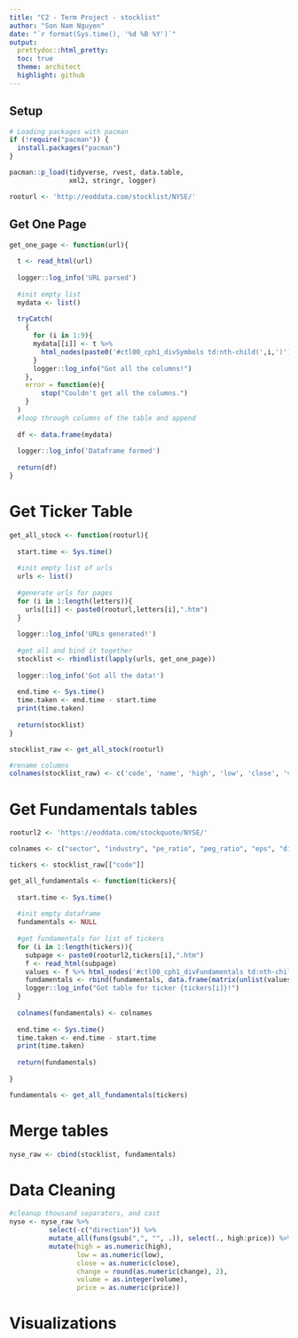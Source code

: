 ```yaml
---
title: "C2 - Term Project - stocklist"
author: "Son Nam Nguyen"
date: "`r format(Sys.time(), '%d %B %Y')`"
output:
  prettydoc::html_pretty:
  toc: true
  theme: architect
  highlight: github
---
```


## Setup

```r

# Loading packages with pacman
if (!require("pacman")) {
  install.packages("pacman")
}

pacman::p_load(tidyverse, rvest, data.table,
               xml2, stringr, logger)

rooturl <- 'http://eoddata.com/stocklist/NYSE/'

```

## Get One Page

```r

get_one_page <- function(url){
  
  t <- read_html(url)
  
  logger::log_info('URL parsed')
  
  #init empty list
  mydata <- list()
  
  tryCatch(
    {
      for (i in 1:9){
      mydata[[i]] <- t %>% 
        html_nodes(paste0('#ctl00_cph1_divSymbols td:nth-child(',i,')')) %>% html_text() %>% list()
      }
      logger::log_info("Got all the columns!")
    },
    error = function(e){
        stop("Couldn't get all the columns.")
    }
  )
  #loop through columns of the table and append
  
  df <- data.frame(mydata)
  
  logger::log_info('Dataframe formed')
  
  return(df)
}

```

# Get Ticker Table

```r

get_all_stock <- function(rooturl){
  
  start.time <- Sys.time()
  
  #init empty list of urls
  urls <- list()
  
  #generate urls for pages
  for (i in 1:length(letters)){
    urls[[i]] <- paste0(rooturl,letters[i],".htm")
  }
  
  logger::log_info('URLs generated!')
  
  #get all and bind it together
  stocklist <- rbindlist(lapply(urls, get_one_page))
  
  logger::log_info('Got all the data!')
  
  end.time <- Sys.time()
  time.taken <- end.time - start.time
  print(time.taken)
  
  return(stocklist)
}

stocklist_raw <- get_all_stock(rooturl)

#rename columns
colnames(stocklist_raw) <- c('code', 'name', 'high', 'low', 'close', 'volume', 'change', 'direction', 'price')

```

# Get Fundamentals tables

```r

rooturl2 <- 'https://eoddata.com/stockquote/NYSE/'

colnames <- c("sector", "industry", "pe_ratio", "peg_ratio", "eps", "divyield", "ptb", "pts", "ebitda", "shares", "market_cap", "52wk_range")

tickers <- stocklist_raw[["code"]]

get_all_fundamentals <- function(tickers){
  
  start.time <- Sys.time()
  
  #init empty dataframe
  fundamentals <- NULL
  
  #get fundamentals for list of tickers
  for (i in 1:length(tickers)){
    subpage <- paste0(rooturl2,tickers[i],".htm")
    f <- read_html(subpage)
    values <- f %>% html_nodes('#ctl00_cph1_divFundamentals td:nth-child(2)') %>% html_text()
    fundamentals <- rbind(fundamentals, data.frame(matrix(unlist(values), ncol=length(values), byrow=F)))
    logger::log_info("Got table for ticker {tickers[i]}!")
  }
  
  colnames(fundamentals) <- colnames
  
  end.time <- Sys.time()
  time.taken <- end.time - start.time
  print(time.taken)
  
  return(fundamentals)
  
}

fundamentals <- get_all_fundamentals(tickers)

```

# Merge tables

```r

nyse_raw <- cbind(stocklist, fundamentals)

```

# Data Cleaning

```r

#cleanup thousand separators, and cast
nyse <- nyse_raw %>%
          select(-c("direction")) %>%
          mutate_all(funs(gsub(",", "", .)), select(., high:price)) %>%
          mutate(high = as.numeric(high),
                 low = as.numeric(low),
                 close = as.numeric(close),
                 change = round(as.numeric(change), 2),
                 volume = as.integer(volume),
                 price = as.numeric(price))

```

# Visualizations

```r

```